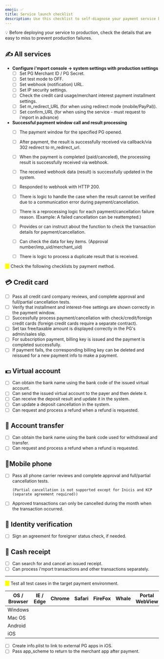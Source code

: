```yaml
---
emoji: ✅
title: Service launch checklist
description: Use this checklist to self-diagnose your payment service before launch.
---
```





💡 Before deploying your service to production, check the details that are easy to miss to prevent production failures.

## ✍️ All services

* **Configure i'mport console -> system settings with production settings**
  * [ ] Set PG Merchant ID / PG Secret.
  * [ ] Set test mode to OFF.
  * [ ] Set webhook (notification) URL.
  * [ ] Set IP security settings.
  * [ ] Check the credit card usage/merchant interest payment installment settings.
  * [ ] Set m\_redirect\_URL (for when using redirect mode (mobile/PayPal)).
  * [ ] Set confirm\_URL (for when using the service - must request to i'mport in advance)
* **Successful payment window call and result processing**
  * [ ] The payment window for the specified PG opened.
  * [ ] After payment, the result is successfully received via callback/via 302 redirect to m\_redirect\_url.&#x20;
  * [ ] When the payment is completed (paid/canceled), the processing result is successfully received via webhook.
  * [ ] The received webhook data (result) is successfully updated in the system.
  * [ ] Responded to webhook with HTTP 200.
  * [ ] There is logic to handle the case when the result cannot be verified due to a communication error during payment/cancellation.
  * [ ] There is a reprocessing logic for each payment/cancellation failure reason. (Example: A failed cancellation can be reattempted.)
  * [ ] Provides or can instruct about the function to check the transaction details for payment/cancellation.
  * [ ] Can check the data for key items. (Approval number/imp\_uid/merchant\_uid)
  * [ ] There is logic to process a duplicate result that is received.



<mark style="color:yellow;">⚠️</mark> Check the following checklists by payment method.

## 💳 Credit card

* [ ] Pass all credit card company reviews, and complete approval and full/partial cancellation tests.
* [ ] Verify that installment and interest-free settings are shown correctly in the payment window.
* [ ] Successfully process payment/cancellation with check/credit/foreign credit cards (foreign credit cards require a separate contract).
* [ ] Set tax free/taxable amount is displayed correctly in the PG's admin/sales slip.&#x20;
* [ ] For subscription payment, billing key is issued and the payment is completed successfully.
* [ ] If payment fails, the corresponding billing key can be deleted and reissued for a new payment info to make a payment.

## 💵 Virtual account

* [ ] Can obtain the bank name using the bank code of the issued virtual account.
* [ ] Can send the issued virtual account to the payer and then delete it.
* [ ] Can receive the deposit result and update it in the system.
* [ ] Can update a deposit cancellation in the system.
* [ ] Can request and process a refund when a refund is requested.

## 💸 Account transfer

* [ ] Can obtain the bank name using the bank code used for withdrawal and transfer.
* [ ] Can request and process a refund when a refund is requested.

## 📱Mobile phone

*   [ ] Pass all phone carrier reviews and complete approval and full/partial cancellation tests.

    ```
    (Partial cancellation is not supported except for Inicis and KCP (separate agreement required))
    ```
* [ ] Approved transactions can only be cancelled during the month when the transaction occurred.

## 🙋 Identity verification

* [ ] Sign an agreement for foreigner status check, if needed.

## 🧾 Cash receipt

* [ ] Can search for and cancel an issued receipt.&#x20;
* [ ] Can process i'mport transactions and other transactions separately.

***

<mark style="color:yellow;background-color:yellow;">⚠️</mark> Test all test cases in the target payment environment.

| OS / Browser | IE / Edge | Chrome | Safari | FireFox | Whale | Portal WebView | SNS WebView |
| ------------ | --------- | ------ | ------ | ------- | ----- | -------------- | ----------- |
| Windows      |           |        |        |         |       |                |             |
| Mac OS       |           |        |        |         |       |                |             |
| Android      |           |        |        |         |       |                |             |
| iOS          |           |        |        |         |       |                |             |

* [ ] Create info.plist to link to external PG apps in iOS.&#x20;
* [ ] Pass app\_scheme to return to the merchant app after payment.
